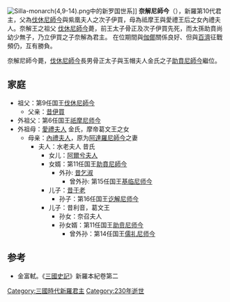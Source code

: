{{朝鮮半島君王
| 名稱=奈解尼師今
| 新羅代數=10
| 前任=[[伐休尼師今|伐休尼師今]]
| 繼任=[[助賁尼師今|助賁尼師今]]
| 畫像=
| 說明=
| 在位=196年—230年
| 年號=
| 姓名=昔奈解
| 封號=
| 字=
| 號=
| 別名=
| 出生年=？
| 立世子=
| 逝世年=230年
| 廟號=
| 諡號=
| 陵墓=
| 父親=[[昔伊買|昔伊買]]
| 母親=內禮夫人
| 嫡母=
| 皇后=
| 王后=紅帽夫人
| 王妃=
| 妃=
| 嫡子=[[昔于老|昔于老]]
| 庶子=
| 嫡女=阿爾兮夫人
| 庶女=
| 注釋=
|}}
[[File:Silla-monarch(4,9-14).png|left]]中的新罗国世系]] 
'''奈解尼師今'''（{{bd|？||230年||}}），新羅第10代君主，父為[[伐休尼師今|伐休尼師今]]與紫凰夫人之次子伊買，母為祗摩王與愛禮王后之女內禮夫人。奈解王之祖父 [[伐休尼師今|伐休尼師今]]薨，前王太子骨正及次子伊買先死，而太孫助賁尚幼少無子，乃立伊買之子奈解為君主。 在位期間與[[伽倻|伽倻]]關係良好、但與[[百濟|百濟]]征戰頻仍，互有勝負。 

奈解尼師今薨，[[伐休尼師今|伐休尼師今]]長男骨正太子與玉帽夫人金氏之子[[助賁尼師今|助賁尼師今]]繼位。
==家庭==
*祖父：第9任国王[[伐休尼師今|伐休尼師今]]
**父亲：[[昔伊買|昔伊買]]
*外祖父：第6任国王[[祇摩尼师今|祇摩尼师今]]
*外祖母：[[愛禮夫人|愛禮夫人]] 金氏，摩帝葛文王之女
**母亲：[[內禮夫人|內禮夫人]]，原为[[阿達羅尼師今|阿達羅尼師今]]之妻
***夫人：水老夫人 昔氏
****女儿：[[阿爾兮夫人|阿爾兮夫人]]
****女婿：第11任国王[[助賁尼師今|助賁尼師今]]
*****外孙: [[昔乞淑|昔乞淑]]
******曾外孙: 第15任国王[[基临尼师今|基临尼师今]]
****儿子：[[昔于老|昔于老]]
*****孙子：第16任国王[[讫解尼师今|讫解尼师今]]
****儿子：昔利音，葛文王
*****孙女：奈召夫人
*****孙女婿：第11任国王[[助贲尼师今|助贲尼师今]]
******曾外孙：第14任国王[[儒礼尼师今|儒礼尼师今]]

==参考==
* 金富軾。《[[三國史記|三國史記]]》新羅本紀卷第二


{{新罗君主}}
{{korea-bio-stub}}

[[Category:三國時代新羅君主|Category:三國時代新羅君主]]
[[Category:230年逝世|Category:230年逝世]]